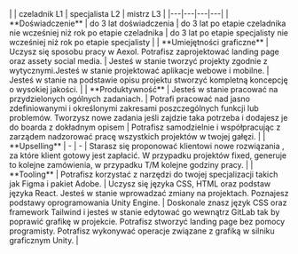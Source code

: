 <div className="pathtable">
|  | czeladnik L1 | specjalista L2 | mistrz L3 |
|---|---|---|---|
| **Doświadczenie** | do 3 lat doświadczenia | do 3 lat po etapie czeladnika nie wcześniej niż rok po etapie czeladnika | do 3 lat po etapie specjalisty nie wcześniej niż rok po etapie specjalisty |
| **Umiejętności graficzne** | Uczysz się sposobu pracy w Aexol. Potrafisz zaprojektować landing page oraz assety social media. | Jesteś w stanie tworzyć projekty zgodnie z wytycznymi.Jesteś w stanie projektować aplikacje webowe i mobilne. | Jesteś w stanie na podstawie opisu projektu stworzyć kompletną  koncepcję o wysokiej jakości.  |
| **Produktywność** | Jesteś w stanie pracować na przydzielonych ogólnych zadaniach. | Potrafi pracować nad jasno zdefiniowanymi  i określonymi zakresami poszczególnych funkcji lub problemów. Tworzysz nowe zadania jeśli zajdzie taka potrzeba i dodajesz je do boarda z dokładnym opisem | Potrafisz samodzielnie i współpracując z zarządem nadzorować pracę wszystkich projektów w twojej gałęzi. |
| **Upselling** | - | - | Starasz się proponować klientowi nowe rozwiązania , za które klient gotowy jest zapłacić. W przypadku projektów fixed, generuje to kolejne zamówienia, w  przypadku T/M kolejne godziny pracy. |
| **Tooling** | Potrafisz korzystać z narzędzi do twojej specjalizacji takich jak Figma i pakiet Adobe. | Uczysz się języka CSS, HTML oraz podstaw języka React. Jesteś w stanie wprowadzać zmiany na projektach. Poznajesz podstawy oprogramowania Unity Engine. | Doskonale znasz język CSS oraz  framework Tailwind i jesteś w stanie edytować go wewnątrz GitLab tak by poprawić grafikę w projekcie. Potrafisz stworzyć landing page bez pomocy programisty. Potrafisz wykonywać operacje związane z grafiką w silniku graficznym Unity. |
</div>